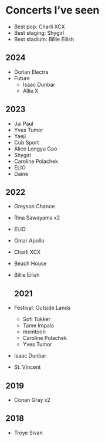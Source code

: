 # Concerts I’ve seen

- Best pop: Charli XCX
- Best staging: Shygirl
- Best stadium: Billie Eilish

## 2024

- Dorian Electra
- Future
	- Isaac Dunbar
	- Allie X

## 2023

- Jai Paul
- Yves Tumor
- Yaeji
- Cub Sport
- Alice Longyu Gao
- Shygirl
- Caroline Polachek
- ELIO
- Daine

## 2022

- Greyson Chance
- Rina Sawayama x2
- ELIO
- Omar Apollo
- Charli XCX
- Beach House
- Billie Eilish

  ## 2021

- Festival: Outside Lands
	- Sofi Tukker
	- Tame Impala
	- mxmtoon
	- Caroline Polachek
	- Yves Tumor
- Isaac Dunbar
- St. Vincent

## 2019

- Conan Gray x2

## 2018

- Troye Sivan
